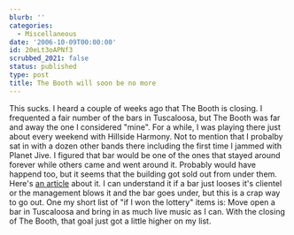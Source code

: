 ```yaml
---
blurb: ''
categories:
  - Miscellaneous
date: '2006-10-09T00:00:00'
id: 20eLt3oAPNf3
scrubbed_2021: false
status: published
type: post
title: The Booth will soon be no more
---
```


This sucks. I heard a couple of weeks ago that The Booth is
closing. I frequented a fair number of the bars in Tuscaloosa, but
The Booth was far and away the one I considered "mine". For a
while, I was playing there just about every weekend with Hillside
Harmony. Not to mention that I probalby sat in with a dozen other
bands there including the first time I jammed with Planet Jive. I
figured that bar would be one of the ones that stayed around
forever while others came and went around it. Probably would have
happend too, but it seems that the building got sold out from under
them. Here's
[an article](http://tledit.us.publicus.com/apps/pbcs.dll/article?AID=/20060915/TUSK02/60914014/-1/tusk)
about it. I can understand it if a bar just looses it's clientel or
the management blows it and the bar goes under, but this is a crap
way to go out. One my short list of "if I won the lottery" items
is: Move open a bar in Tuscaloosa and bring in as much live music
as I can. With the closing of The Booth, that goal just got a
little higher on my list.
